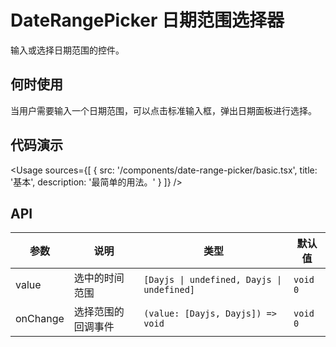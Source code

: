 
# DateRangePicker 日期范围选择器

输入或选择日期范围的控件。

## 何时使用

当用户需要输入一个日期范围，可以点击标准输入框，弹出日期面板进行选择。

## 代码演示

<Usage
  sources={[
    {
      src: '/components/date-range-picker/basic.tsx',
      title: '基本',
      description: '最简单的用法。'
    }
  ]}
/>

## API

| 参数     | 说明               | 类型                                       | 默认值   |
| -------- | ------------------ | ------------------------------------------ | -------- |
| value    | 选中的时间范围     | `[Dayjs \| undefined, Dayjs \| undefined]` | `void 0` |
| onChange | 选择范围的回调事件 | `(value: [Dayjs, Dayjs]) => void`          | `void 0` |

